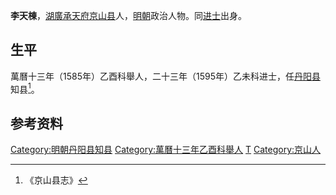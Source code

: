 '''李天棟'''，[[湖廣|湖廣]][[承天府|承天府]][[京山县|京山县]]人，[[明朝|明朝]]政治人物。同[[进士|进士]]出身。

==生平==
萬曆十三年（1585年）乙酉科舉人，二十三年（1595年）乙未科进士，任[[丹阳县|丹阳县]]知县<ref>《京山县志》</ref>。

==参考资料==
{{reflist}}

{{明朝官员小作品}}
{{萬曆二十三年乙未科殿試金榜}}
{{DEFAULTSORT:Li李}}
[[Category:明朝丹阳县知县|Category:明朝丹阳县知县]]
[[Category:萬曆十三年乙酉科舉人|Category:萬曆十三年乙酉科舉人]]
[[Category:李姓|T]]
[[Category:京山人|Category:京山人]]